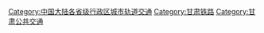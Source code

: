 [[Category:中国大陆各省级行政区城市轨道交通|Category:中国大陆各省级行政区城市轨道交通]]
[[Category:甘肃铁路|Category:甘肃铁路]]
[[Category:甘肃公共交通|Category:甘肃公共交通]]